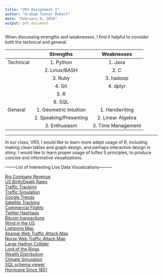 ```yaml
---
title: "VR3 Assignment 1"
author: "Graham Tanner Robart"
date: "February 6, 2016"
output: pdf_document
---
```



When discussing strengths and weaknesses, I find it helpful to consider both the technical and general.
  
                      
              Strengths                Weaknesses
----------- ------------------------ ------------------ 
 Technical    1. Python               1. Java 
              2. Linux/BASH           2. C 
              3. Ruby                 3. hadoop 
              4. Git                  4. dplyr
              5. R  
              6. SQL           
  General     1. Geometric Intuition  1. Handwriting 
              2. Speaking/Presenting  2. Linear Algebra 
              3. Enthusiasm           3. Time Management 
              
----------- ------------------------- -------------------

In our class, VR3, I would like to learn more adept usage of R, including making clean tables and graph design, and perhaps interactive design in shiny. I would like to learn proper usage of tuftes 5 principles, to produce concise and informative visualizations.
  
  
  
  
  
--------List of Interesting Live Data Visualizations---------
  
  
[Big Company Revenue](http://pennystocks.la/battle-of-internet-giants/)  
[US Birth/Death Rates](https://2f5553c27b4a1eaa4c181720e143fb92b5c72544.googledrive.com/host/0B2GQktu-wcTiZlAyTTFEaFVuOUk/)  
[Traffic Tracking](http://tracker.geops.ch/?z=10&s=1&x=-8228904.7171&y=4986522.4142&l=transport)  
[Traffic Simulation](https://patriciogonzalezvivo.github.io/tangram-sandbox/tangram.html?styles/tilt-ikeda#15.075/40.7650/-73.9778)  
[Google Trends](https://www.google.com/trends/hottrends/visualize?pn=p1)  
[Satellite Tracking](http://www.n2yo.com/)  
[Commercial Flights](http://www.flightradar24.com/37.07,-49.51/4)  
[Twitter Hashtags](http://hashtagify.me/)  
[Bitcoin transactions](http://www.bitcoinmonitor.com/)  
[Wind in the US](http://hint.fm/wind/)  
[Lightning Map](http://www.lightningmaps.org/realtime?lang=en)  
[Akamai Web Traffic Attack Map](https://www.akamai.com/us/en/solutions/intelligent-platform/visualizing-akamai/real-time-web-monitor.jsp)  
[Norse Web Traffic Attack Map](http://map.norsecorp.com/)  
[Large Hadron Collider](http://lhcdashboard.web.cern.ch/lhcdashboard/)  
[Lord of the Rings](http://lotrproject.com/)  
[Wealth Distribution](http://www.richblockspoorblocks.com/)  
[Climate Simulation](http://project-ukko.net/map.html)  
[SQL schema viewer](http://mkweb.bcgsc.ca/schemaball/?home)  
[Hurricane Since 1851](http://uxblog.idvsolutions.com/2012/08/hurricanes-since-1851.html)  


                     
                